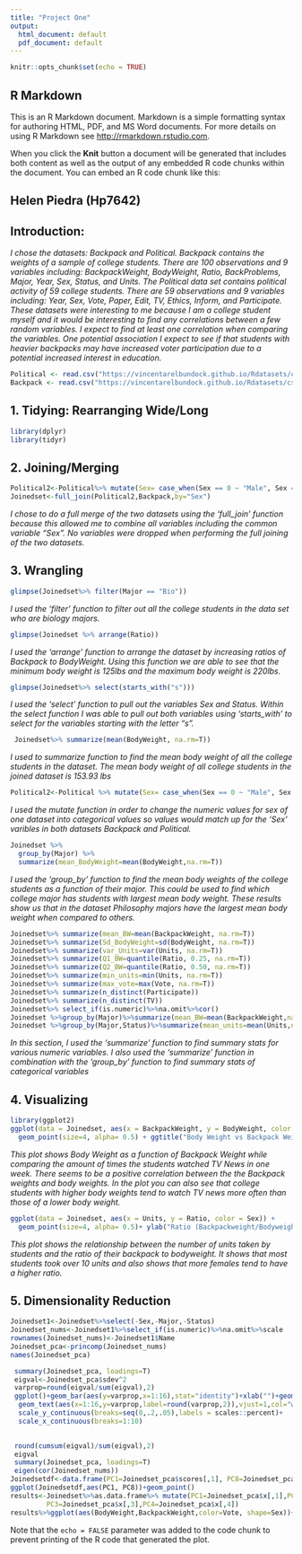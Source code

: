 ```yaml
---
title: "Project One"
output:
  html_document: default
  pdf_document: default
---
```


```r
knitr::opts_chunk$set(echo = TRUE)

```

## R Markdown

This is an R Markdown document. Markdown is a simple formatting syntax for authoring HTML, PDF, and MS Word documents. For more details on using R Markdown see <http://rmarkdown.rstudio.com>.

When you click the **Knit** button a document will be generated that includes both content as well as the output of any embedded R code chunks within the document. You can embed an R code chunk like this:

## Helen Piedra (Hp7642)

## Introduction: 
*I chose the datasets: Backpack and Political. Backpack contains the weights of a sample of college students. There are 100 observations and 9 variables including: BackpackWeight, BodyWeight, Ratio, BackProblems, Major, Year, Sex, Status, and Units. The Political data set contains political activity of 59 college students. There are 59 observations and 9 variables including: Year, Sex, Vote, Paper, Edit, TV, Ethics, Inform, and Participate. These datasets were interesting to me because I am a college student myself and it would be interesting to find any correlations between a few random variables. I expect to find at least one correlation when comparing the variables. One potential association I expect to see if that students with heavier backpacks may have increased voter participation due to a potential increased interest in education.*

```r
Political <- read.csv("https://vincentarelbundock.github.io/Rdatasets/csv/Stat2Data/Political.csv")
Backpack <- read.csv("https://vincentarelbundock.github.io/Rdatasets/csv/Stat2Data/Backpack.csv")

```

## 1. Tidying: Rearranging Wide/Long 
```R
library(dplyr)
library(tidyr)
```

## 2. Joining/Merging
```R
Political2<-Political%>% mutate(Sex= case_when(Sex == 0 ~ "Male", Sex == 1 ~ "Female"))
Joinedset<-full_join(Political2,Backpack,by="Sex")

```
*I chose to do a full merge of the two datasets using the 'full_join' function because this allowed me to combine all variables including the common variable "Sex". No variables were dropped when performing the full joining of the two datasets.*

## 3. Wrangling 
```R
glimpse(Joinedset%>% filter(Major == "Bio"))
```
*I used the 'filter' function to filter out all the college students in the data set who are biology majors.*

```R
glimpse(Joinedset %>% arrange(Ratio))
```
*I used the 'arrange' function to arrange the dataset by increasing ratios of Backpack to BodyWeight. Using this function we are able to see that the minimum body weight is 125lbs and the maximum body weight is 220lbs. *

```R
glimpse(Joinedset%>% select(starts_with("s")))

```
*I used the 'select' function to pull out the variables Sex and Status. Within the select function I was able to pull out both variables using 'starts_with' to select for the variables starting with the letter "s". *

```R
 Joinedset%>% summarize(mean(BodyWeight, na.rm=T))
```
*I used to summarize function to find the mean body weight of all the college students in the dataset. The mean body weight of all college students in the joined dataset is 153.93 lbs*

```R
Political2<-Political %>% mutate(Sex= case_when(Sex == 0 ~ "Male", Sex == 1 ~ "Female"))
```
*I used the mutate function in order to change the numeric values for sex of one dataset into categorical values so values would match up for the 'Sex' varibles in both datasets Backpack and Political.* 

```R
Joinedset %>%
  group_by(Major) %>%
  summarize(mean_BodyWeight=mean(BodyWeight,na.rm=T))
```
*I used the 'group_by' function to find the mean body weights of the college students as a function of their major. This could be used to find which college major has students with largest mean body weight. These results show us that in the dataset Philosophy majors have the largest mean body weight when compared to others. *

```R
Joinedset%>% summarize(mean_BW=mean(BackpackWeight, na.rm=T))
Joinedset%>% summarize(Sd_BodyWeight=sd(BodyWeight, na.rm=T))
Joinedset%>% summarize(var_Units=var(Units, na.rm=T))
Joinedset%>% summarize(Q1_BW=quantile(Ratio, 0.25, na.rm=T))
Joinedset%>% summarize(Q2_BW=quantile(Ratio, 0.50, na.rm=T))
Joinedset%>% summarize(min_units=min(Units, na.rm=T))
Joinedset%>% summarize(max_vote=max(Vote, na.rm=T))
Joinedset%>% summarize(n_distinct(Participate))
Joinedset%>% summarize(n_distinct(TV))
Joinedset%>% select_if(is.numeric)%>%na.omit%>%cor()
Joinedset %>%group_by(Major)%>%summarize(mean_BW=mean(BackpackWeight,na.rm=T))
Joinedset %>%group_by(Major,Status)%>%summarize(mean_units=mean(Units,na.rm=T))
```
*In this section, I used the 'summarize' function to find summary stats for various numeric variables. I also used the 'summarize' function in combination with the 'group_by' function to find summary stats of categorical variables*


## 4. Visualizing 
```R
library(ggplot2)
ggplot(data = Joinedset, aes(x = BackpackWeight, y = BodyWeight, color = TV)) +
  geom_point(size=4, alpha= 0.5) + ggtitle("Body Weight vs Backpack Weight")+ theme_dark() +scale_x_continuous(breaks=seq(0,40,5))
```
*This plot shows Body Weight as a function of Backpack Weight while comparing the amount of times the students watched TV News in one week. There seems to be a positive correlation between the the Backpack weights and body weights. In the plot you can also see that college students with higher body weights tend to watch TV news more often than those of a lower body weight. *

```R
ggplot(data = Joinedset, aes(x = Units, y = Ratio, color = Sex)) +
  geom_point(size=4, alpha= 0.5)+ ylab("Ratio (Backpackweight/Bodyweight") + ggtitle("Units Taken vs Ratio") + theme(plot.background = element_rect(fill="Grey"))
```
*This plot shows the relationship between the number of units taken by students and the ratio of their backpack to bodyweight. It shows that most students took over 10 units and also shows that more females tend to have a higher ratio.*

## 5. Dimensionality Reduction 
```R

Joinedset1<-Joinedset%>%select(-Sex,-Major,-Status)
Joinedset_nums<-Joinedset1%>%select_if(is.numeric)%>%na.omit%>%scale
rownames(Joinedset_nums)<-Joinedset1$Name
Joinedset_pca<-princomp(Joinedset_nums)
names(Joinedset_pca)

 summary(Joinedset_pca, loadings=T)
 eigval<-Joinedset_pca$sdev^2 
 varprop=round(eigval/sum(eigval),2)
 ggplot()+geom_bar(aes(y=varprop,x=1:16),stat="identity")+xlab("")+geom_path(aes(y=varprop,x=1:16))+
  geom_text(aes(x=1:16,y=varprop,label=round(varprop,2)),vjust=1,col="white",size=5)+
  scale_y_continuous(breaks=seq(0,.2,.05),labels = scales::percent)+
  scale_x_continuous(breaks=1:10)
 
```

```R
 round(cumsum(eigval)/sum(eigval),2)
 eigval
 summary(Joinedset_pca, loadings=T)
 eigen(cor(Joinedset_nums))
Joinedsetdf<-data.frame(PC1=Joinedset_pca$scores[,1], PC8=Joinedset_pca$scores[,8])
ggplot(Joinedsetdf,aes(PC1, PC8))+geom_point()
results<-Joinedset%>%as.data.frame%>% mutate(PC1=Joinedset_pca$x[,1],PC2=Joinedset_pca$x[,2],
         PC3=Joinedset_pca$x[,3],PC4=Joinedset_pca$x[,4])
results%>%ggplot(aes(BodyWeight,BackpackWeight,color=Vote, shape=Sex))+geom_point(size=4)
```

Note that the `echo = FALSE` parameter was added to the code chunk to prevent printing of the R code that generated the plot.
